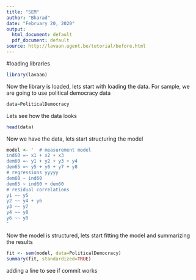 ```yaml
---
title: "SEM"
author: "Bharad"
date: "February 20, 2020"
output:
  html_document: default
  pdf_document: default
source: http://lavaan.ugent.be/tutorial/before.html
---
```


#loading libraries
```r
library(lavaan)
```

Now the library is loaded, lets start with loading the data. For sample, we are going to use political democracy data
```r
data=PoliticalDemocracy
```

Lets see how the data looks
```r
head(data)
```

Now we have the data, lets start structuring the model
```r
model <- '  # measurement model
ind60 =~ x1 + x2 + x3
dem60 =~ y1 + y2 + y3 + y4
dem65 =~ y5 + y6 + y7 + y8
# regressions yyyyy
dem60 ~ ind60
dem65 ~ ind60 + dem60
# residual correlations
y1 ~~ y5
y2 ~~ y4 + y6
y3 ~~ y7
y4 ~~ y8
y6 ~~ y8
'
```

Now the model is structured, lets start fitting the model and summarizing the results
```r
fit <- sem(model, data=PoliticalDemocracy)
summary(fit, standardized=TRUE)
```


adding a line to see if commit works

